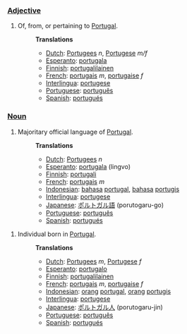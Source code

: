 ===[[Adjective]]===
#Of, from, or pertaining to [[w:Portugal|Portugal]].
#:'''Translations'''
#:*[[Dutch]]: [[Portugees]] ''n'', [[Portugese]] ''m/f''
#:*[[Esperanto]]: [[portugala]]
#:*[[Finnish]]: [[portugalilainen]]
#:*[[French]]: [[portugais]] ''m'', [[portugaise]] ''f''
#:*[[Interlingua]]: [[portugese]]
#:*[[Portuguese]]: [[português]]
#:*[[Spanish]]: [[portugués]]

===[[Noun]]===
#Majoritary official language of [[w:Portugal|Portugal]].
#:'''Translations'''
#:*[[Dutch]]: [[Portugees]] ''n''
#:*[[Esperanto]]: [[portugala]] (lingvo)
#:*[[Finnish]]: [[portugali]]
#:*[[French]]: [[portugais]] ''m''
#:*[[Indonesian]]: [[bahasa]] [[portugal]], [[bahasa]] [[portugis]]
#:*[[Interlingua]]: [[portugese]]
#:*[[Japanese]]: [[ポルトガル語]] (porutogaru-go)
#:*[[Portuguese]]: [[português]]
#:*[[Spanish]]: [[portugués]]

#Individual born in [[w:Portugal|Portugal]].
#:'''Translations'''
#:*[[Dutch]]: [[Portugees]] ''m'', [[Portugese]] ''f''
#:*[[Esperanto]]: [[portugalo]]
#:*[[Finnish]]: [[portugalilainen]]
#:*[[French]]: [[portugais]] ''m'', [[portugaise]] ''f''
#:*[[Indonesian]]: [[orang]] [[portugal]], [[orang]] [[portugis]]
#:*[[Interlingua]]: [[portugese]]
#:*[[Japanese]]: [[ポルトガル人]] (porutogaru-jin)
#:*[[Portuguese]]: [[português]]
#:*[[Spanish]]: [[portugués]]